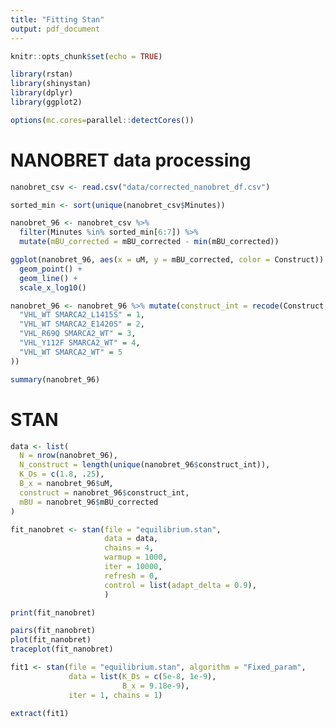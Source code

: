 ```yaml
---
title: "Fitting Stan"
output: pdf_document
---
```


```r
knitr::opts_chunk$set(echo = TRUE)
```

```r
library(rstan)
library(shinystan)
library(dplyr)
library(ggplot2)
```

```r
options(mc.cores=parallel::detectCores())
```


# NANOBRET data processing
```r
nanobret_csv <- read.csv("data/corrected_nanobret_df.csv")

sorted_min <- sort(unique(nanobret_csv$Minutes))

nanobret_96 <- nanobret_csv %>% 
  filter(Minutes %in% sorted_min[6:7]) %>%
  mutate(mBU_corrected = mBU_corrected - min(mBU_corrected))

ggplot(nanobret_96, aes(x = uM, y = mBU_corrected, color = Construct)) +
  geom_point() +
  geom_line() +
  scale_x_log10()

nanobret_96 <- nanobret_96 %>% mutate(construct_int = recode(Construct,
  "VHL_WT SMARCA2_L1415S" = 1,
  "VHL_WT SMARCA2_E1420S" = 2,
  "VHL_R69Q SMARCA2_WT" = 3,
  "VHL_Y112F SMARCA2_WT" = 4,
  "VHL_WT SMARCA2_WT" = 5
))

summary(nanobret_96)
```

# STAN
```r
data <- list(
  N = nrow(nanobret_96),
  N_construct = length(unique(nanobret_96$construct_int)),
  K_Ds = c(1.8, .25),
  B_x = nanobret_96$uM,
  construct = nanobret_96$construct_int,
  mBU = nanobret_96$mBU_corrected
)

fit_nanobret <- stan(file = "equilibrium.stan", 
                     data = data,
                     chains = 4,
                     warmup = 1000,
                     iter = 10000,
                     refresh = 0,
                     control = list(adapt_delta = 0.9),
                     )
```
```r
print(fit_nanobret)
```

```r
pairs(fit_nanobret)
plot(fit_nanobret)
traceplot(fit_nanobret)
```






```r
fit1 <- stan(file = "equilibrium.stan", algorithm = "Fixed_param", 
             data = list(K_Ds = c(5e-8, 1e-9),
                         B_x = 9.18e-9),
             iter = 1, chains = 1)

extract(fit1)
```





